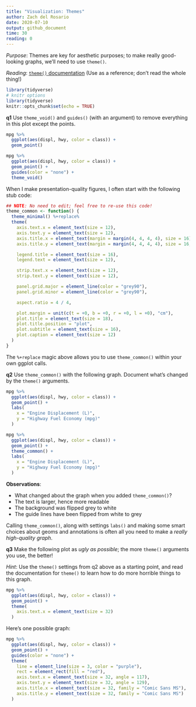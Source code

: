 ```yaml
---
title: "Visualization: Themes"
author: Zach del Rosario
date: 2020-07-10
output: github_document
time: 30
reading: 0
---
```


*Purpose*: Themes are key for aesthetic purposes; to make really good-looking graphs, we'll need to use `theme()`.

*Reading*: [`theme()` documentation](https://ggplot2.tidyverse.org/reference/theme.html) (Use as a reference; don't read the whole thing!)

```r
library(tidyverse)
# knitr options
library(tidyverse)
knitr::opts_chunk$set(echo = TRUE)
```

__q1__ Use `theme_void()` and `guides()` (with an argument) to remove everything in this plot except the points.

```r
mpg %>%
  ggplot(aes(displ, hwy, color = class)) +
  geom_point()
```

<!-- solution-begin -->
```r
mpg %>%
  ggplot(aes(displ, hwy, color = class)) +
  geom_point() +
  guides(color = "none") +
  theme_void()
```
<!-- solution-end -->

When I make presentation-quality figures, I often start with the following stub code:

```r
## NOTE: No need to edit; feel free to re-use this code!
theme_common <- function() {
  theme_minimal() %+replace%
  theme(
    axis.text.x = element_text(size = 12),
    axis.text.y = element_text(size = 12),
    axis.title.x = element_text(margin = margin(4, 4, 4, 4), size = 16),
    axis.title.y = element_text(margin = margin(4, 4, 4, 4), size = 16, angle = 90),

    legend.title = element_text(size = 16),
    legend.text = element_text(size = 12),

    strip.text.x = element_text(size = 12),
    strip.text.y = element_text(size = 12),

    panel.grid.major = element_line(color = "grey90"),
    panel.grid.minor = element_line(color = "grey90"),

    aspect.ratio = 4 / 4,

    plot.margin = unit(c(t = +0, b = +0, r = +0, l = +0), "cm"),
    plot.title = element_text(size = 18),
    plot.title.position = "plot",
    plot.subtitle = element_text(size = 16),
    plot.caption = element_text(size = 12)
  )
}
```

The `%+replace` magic above allows you to use `theme_common()` within your own ggplot calls.

__q2__ Use `theme_common()` with the following graph. Document what's changed by the `theme()` arguments.

```r
mpg %>%
  ggplot(aes(displ, hwy, color = class)) +
  geom_point() +
  labs(
    x = "Engine Displacement (L)",
    y = "Highway Fuel Economy (mpg)"
  )
```
<!-- solution-begin -->

```r
mpg %>%
  ggplot(aes(displ, hwy, color = class)) +
  geom_point() +
  theme_common() +
  labs(
    x = "Engine Displacement (L)",
    y = "Highway Fuel Economy (mpg)"
  )
```
<!-- solution-end -->

**Observations**:

<!-- task-begin -->
- What changed about the graph when you added `theme_common()`?
<!-- task-end -->
<!-- solution-begin -->
- The text is larger, hence more readable
- The background was flipped grey to white
- The guide lines have been flipped from white to grey
<!-- solution-end -->

Calling `theme_common()`, along with settings `labs()` and making some smart choices about geoms and annotations is often all you need to make a *really high-quality graph*.

__q3__ Make the following plot as *ugly as possible*; the more `theme()` arguments you use, the better!

*Hint*: Use the `theme()` settings from q2 above as a starting point, and read the documentation for `theme()` to learn how to do more horrible things to this graph.

```r
mpg %>%
  ggplot(aes(displ, hwy, color = class)) +
  geom_point() +
  theme(
    axis.text.x = element_text(size = 32)
  )
```

<!-- solution-begin -->
Here's one possible graph:

```r
mpg %>%
  ggplot(aes(displ, hwy, color = class)) +
  geom_point() +
  guides(color = "none") +
  theme(
    line = element_line(size = 3, color = "purple"),
    rect = element_rect(fill = "red"),
    axis.text.x = element_text(size = 32, angle = 117),
    axis.text.y = element_text(size = 32, angle = 129),
    axis.title.x = element_text(size = 32, family = "Comic Sans MS"),
    axis.title.y = element_text(size = 32, family = "Comic Sans MS")
  )
```
<!-- solution-end -->

<!-- include-exit-ticket -->
